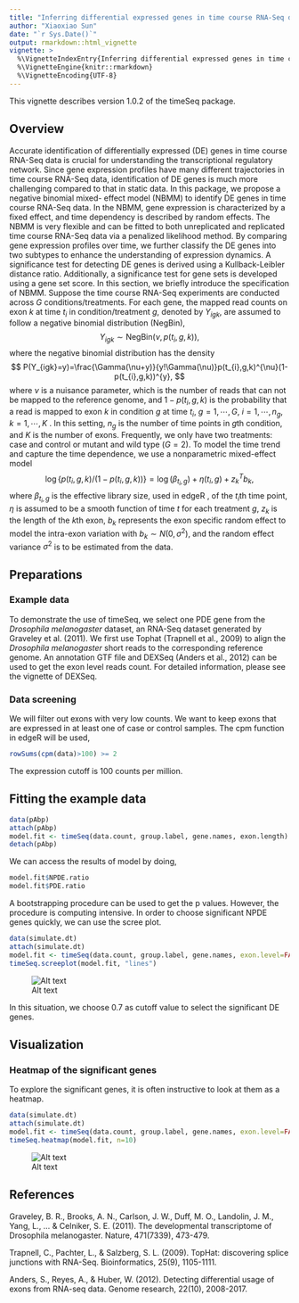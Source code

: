 ---
title: "Inferring differential expressed genes in time course RNA-Seq data with the timeSeq package"
author: "Xiaoxiao Sun"
date: "`r Sys.Date()`"
output: rmarkdown::html_vignette
vignette: >
  %\VignetteIndexEntry{Inferring differential expressed genes in time course RNA-Seq data with the timeSeq package}
  %\VignetteEngine{knitr::rmarkdown}
  %\VignetteEncoding{UTF-8}
---


This vignette describes version 1.0.2 of the timeSeq package.

## Overview
Accurate identification of differentially expressed (DE) genes in time course RNA-Seq data is crucial for understanding the transcriptional regulatory network. Since gene expression profiles have many different trajectories in time course RNA-Seq data, identification of DE genes is much more challenging compared to that in static data. In this package, we propose a negative binomial mixed- effect model (NBMM) to identify DE genes in time course RNA-Seq data. In the NBMM, gene expression is characterized by a fixed effect, and time dependency is described by random effects. The NBMM is very flexible and can be fitted to both unreplicated and replicated time course RNA-Seq data via a penalized likelihood method. By comparing gene expression profiles over time, we further classify the DE genes into two subtypes to enhance the understanding of expression dynamics. A significance test for detecting DE genes is derived using a Kullback-Leibler distance ratio. Additionally, a significance test for gene sets is developed using a gene set score.
In this section, we briefly introduce the specification of NBMM.  Suppose the time course RNA-Seq experiments are conducted across $G$ conditions/treatments.
For each gene, the mapped read counts on exon $k$ at time $t_i$ in condition/treatment $g$, denoted by $Y_{igk}$, are assumed to follow a negative binomial distribution (NegBin),
$$
Y_{igk} \sim \text{NegBin} (\nu, p(t_{i},g,k)),
$$
where the negative binomial distribution has the density
$$
P(Y_{igk}=y)=\frac{\Gamma(\nu+y)}{y!\Gamma(\nu)}p(t_{i},g,k)^{\nu}(1-p(t_{i},g,k))^{y},
$$
where $\nu$ is a nuisance parameter, which is the number of reads that can not be mapped to the reference genome,  and $1-p(t_{i},g,k)$ is the probability that a read is mapped to exon $k$ in condition $g$ at time $t_{i}$, $g=1, \cdots, G$, $i=1, \cdots, n_g$, $k=1, \cdots, K$ .
In this setting, $n_g$ is the number of time points in $g$th condition, and $K$ is the number of exons.
Frequently, we only have two treatments: case and control or mutant and wild type ($G=2$).
To model the time trend and capture the time dependence, we use a nonparametric mixed-effect model
$$
\log\{p(t_{i},g,k)/(1-p(t_{i},g,k))\}=\log(\beta_{t_{i},g}) + \eta(t_i ,g)+{z}_k^{T}{b}_k,
$$
where  $\beta_{t_{i},g}$ is the effective library size, used in edgeR \citep{robinson2010scaling}, of the $t_i$th time point, $\eta$ is assumed to be a smooth function of time $t$ for each treatment $g$, ${z}_k$ is the length of the $k$th exon, ${b}_{k}$ represents the exon specific random effect to model the intra-exon variation with ${b}_k\sim{N}(0,\sigma^2)$, and the random effect variance $\sigma^2$ is to be estimated from the data. 

## Preparations
### Example data
To demonstrate the use of timeSeq, we select one PDE gene from the _Drosophila melanogaster_ dataset, an RNA-Seq dataset generated by Graveley et al. (2011). We first use Tophat (Trapnell et al., 2009) to align the _Drosophila melanogaster_ short reads to the corresponding reference genome. An annotation GTF file and DEXSeq (Anders et al., 2012) can be used to get the exon level reads count. For detailed information, please see the vignette of DEXSeq. 

### Data screening

We will filter out exons with very low counts. We want to keep exons that are expressed in at least one of case or control samples. The cpm function in edgeR will be used, 

```{r, eval=FALSE, tidy=TRUE}
rowSums(cpm(data)>100) >= 2
```
The expression cutoff is 100 counts per million. 

## Fitting the example data

```{r, eval=FALSE, tidy=TRUE}
data(pAbp)
attach(pAbp)
model.fit <- timeSeq(data.count, group.label, gene.names, exon.length)
detach(pAbp)

```

We can access the results of model by doing,

```{r, eval=FALSE, tidy=TRUE}
model.fit$NPDE.ratio
model.fit$PDE.ratio

```

A bootstrapping  procedure can be used to get the p values.
However, the procedure is computing intensive. In order to choose significant NPDE genes quickly, we can use the scree plot. 

```{r, eval=FALSE, tidy=TRUE}
data(simulate.dt)
attach(simulate.dt)
model.fit <- timeSeq(data.count, group.label, gene.names, exon.level=FALSE)
timeSeq.screeplot(model.fit, "lines")
```
![Alt text](scree.png)

In this situation, we choose 0.7 as cutoff value to select the significant DE genes. 

## Visualization

### Heatmap of the significant genes

To explore the significant genes, it is often instructive to look at them as a heatmap.

```{r,  eval=FALSE, tidy=TRUE}
data(simulate.dt)
attach(simulate.dt)
model.fit <- timeSeq(data.count, group.label, gene.names, exon.level=FALSE)
timeSeq.heatmap(model.fit, n=10)
```
![Alt text](heatmap.png)



## References
Graveley, B. R., Brooks, A. N., Carlson, J. W., Duff, M. O., Landolin, J. M., Yang, L., ... & Celniker, S. E. (2011). The developmental transcriptome of Drosophila melanogaster. Nature, 471(7339), 473-479.

Trapnell, C., Pachter, L., & Salzberg, S. L. (2009). TopHat: discovering splice junctions with RNA-Seq. Bioinformatics, 25(9), 1105-1111.

Anders, S., Reyes, A., & Huber, W. (2012). Detecting differential usage of exons from RNA-seq data. Genome research, 22(10), 2008-2017.

